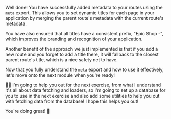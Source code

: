 Well done! You have successfully added metadata to your routes using the `meta` export.
This allows you to set dynamic titles for each page in your application by merging
the parent route's metadata with the current route's metadata.

You have also ensured that all titles have a consistent prefix, "Epic Shop -", which
improves the branding and recognition of your application.

Another benefit of the approach we just implemented is that if you add a new route
and you forget to add a title there, it will fallback to the closest parent route's title,
which is a nice safety net to have.

Now that you fully understand the `meta` export and how to use it effectively, let's
move onto the next module when you're ready!

🧝‍♀️ I'm going to help you out for the next exercise, from what I understand it's all about
data fetching and loaders, so I'm going to set up a database for you to use in the next exercise
and also add some utilities to help you out with fetching data from the database! I hope
this helps you out!

You're doing great! 🚀
